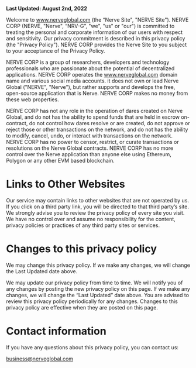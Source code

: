 
<BG />

<div style={{maxWidth: '1000px', margin: '5rem auto 15rem auto'}}>
<Title style={{ fontFamily: "True"}}>Privacy Policy</Title>

**Last Updated: August 2nd, 2022**

Welcome to www.nerveglobal.com (the “Nerve Site", "NERVE Site"). NERVE CORP (NERVE, "Nerve", “NRV-G”, "we", "us" or "our") is committed to treating the personal and corporate information of our 
users with respect and sensitivity. Our privacy commitment is described in this privacy policy (the "Privacy Policy"). NERVE CORP provides the Nerve Site to you subject 
to your acceptance of the Privacy Policy.

NERVE CORP is a group of researchers, developers and technology professionals who are passionate about the potential of decentralized applications. 
NERVE CORP operates the www.nerveglobal.com domain name and various social media accounts. it does not own or lead Nerve Global ("NERVE", "Nerve"), but rather supports and develops the free, open-source application that is Nerve.
NERVE CORP makes no money from these web properties.

NERVE CORP has not any role in the operation of dares created on Nerve Global, and do not has the ability to spend funds that are 
held in escrow on-contract, do not control how dares resolve or are created, do not approve or reject those or other transactions on the network, and do not 
has the ability to modify, cancel, undo, or interact with transactions on the network. NERVE CORP has no power to censor, restrict, or curate
transactions or resolutions on the Nerve Global contracts. NERVE CORP has no more control over the Nerve application than anyone else using Ethereum, Polygon or any other EVM based blockchain.


# Links to Other Websites

Our service may contain links to other websites that are not operated by us. If you click on a third party link, you will be directed to that third party’s site. We strongly advise you to review the privacy policy of every site you visit.
We have no control over and assume no responsibility for the content, privacy policies or practices of any third party sites or services.


# Changes to this privacy policy

We may change this privacy policy. If we make any changes, we will change the Last Updated date above.

We may update our privacy policy from time to time. We will notify you of any changes by posting the new privacy policy on this page.
If we make any changes, we will change the “Last Updated” date above. You are advised to review this privacy policy periodically for any changes. Changes to this privacy policy are effective when they are posted on this page.


# Contact information

If you have any questions about this privacy policy, you can contact us:

business@nerveglobal.com

</div>